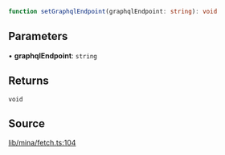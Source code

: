 ```ts
function setGraphqlEndpoint(graphqlEndpoint: string): void
```

## Parameters

• **graphqlEndpoint**: `string`

## Returns

`void`

## Source

[lib/mina/fetch.ts:104](https://github.com/o1-labs/o1js/blob/081e48fe103a96db7083cdaea72a409cca3182c3/src/lib/mina/fetch.ts#L104)
